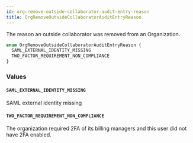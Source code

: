 ```yaml
---
id: org-remove-outside-collaborator-audit-entry-reason
title: OrgRemoveOutsideCollaboratorAuditEntryReason
---
```


The reason an outside collaborator was removed from an Organization.

```graphql
enum OrgRemoveOutsideCollaboratorAuditEntryReason {
  SAML_EXTERNAL_IDENTITY_MISSING
  TWO_FACTOR_REQUIREMENT_NON_COMPLIANCE
}
```

### Values

#### `SAML_EXTERNAL_IDENTITY_MISSING`

SAML external identity missing

#### `TWO_FACTOR_REQUIREMENT_NON_COMPLIANCE`

The organization required 2FA of its billing managers and this user did not have 2FA enabled.
